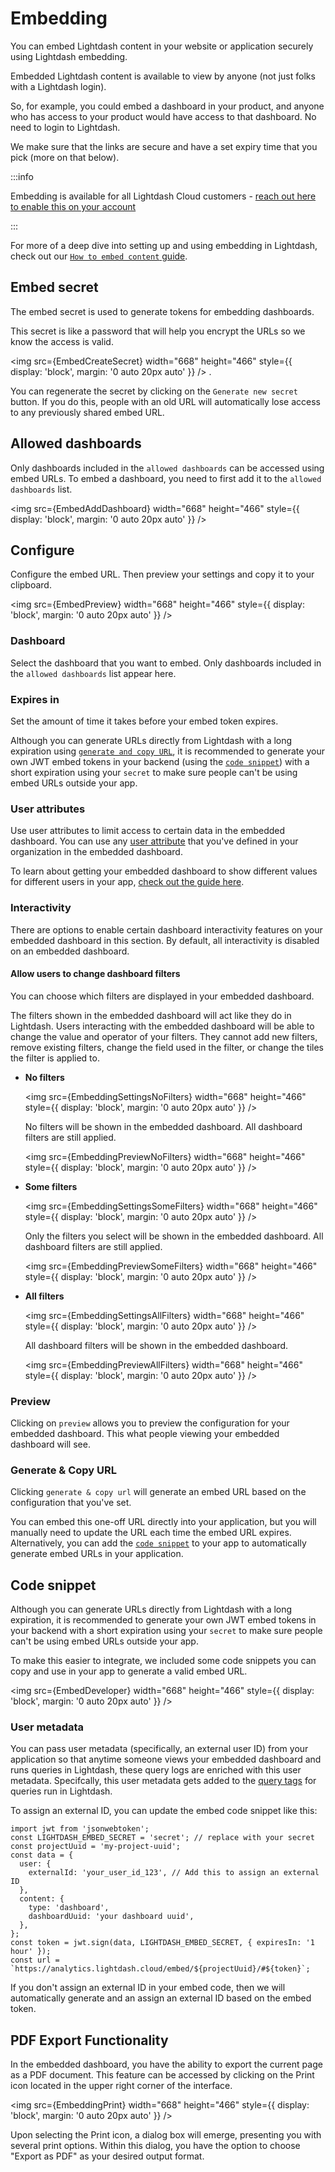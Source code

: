
# Embedding

You can embed Lightdash content in your website or application securely using Lightdash embedding.

Embedded Lightdash content is available to view by anyone (not just folks with a Lightdash login).

So, for example, you could embed a dashboard in your product, and anyone who has access to your product would have access to that dashboard. No need to login to Lightdash.

We make sure that the links are secure and have a set expiry time that you pick (more on that below).

:::info

Embedding is available for all Lightdash Cloud customers - [reach out here to enable this on your account](https://lightdash.typeform.com/to/BujU5wg5)

:::

For more of a deep dive into setting up and using embedding in Lightdash, check out our [`How to embed content` guide](../guides/how-to-embed-content).

## Embed secret

The embed secret is used to generate tokens for embedding dashboards.

This secret is like a password that will help you encrypt the URLs so we know the access is valid.

<img
  src={EmbedCreateSecret}
  width="668"
  height="466"
  style={{ display: 'block', margin: '0 auto 20px auto' }}
/>
.

You can regenerate the secret by clicking on the `Generate new secret` button. If you do this, people with an old URL will automatically lose access to any previously shared embed URL.

## Allowed dashboards

Only dashboards included in the `allowed dashboards` can be accessed using embed URLs. To embed a dashboard, you need to first add it to the `allowed dashboards` list.

<img
  src={EmbedAddDashboard}
  width="668"
  height="466"
  style={{ display: 'block', margin: '0 auto 20px auto' }}
/>

## Configure

Configure the embed URL. Then preview your settings and copy it to your clipboard.

<img
  src={EmbedPreview}
  width="668"
  height="466"
  style={{ display: 'block', margin: '0 auto 20px auto' }}
/>

### Dashboard

Select the dashboard that you want to embed. Only dashboards included in the `allowed dashboards` list appear here.

### Expires in

Set the amount of time it takes before your embed token expires.

Although you can generate URLs directly from Lightdash with a long expiration using [`generate and copy URL`](#generate--copy-url), it is recommended to generate your own JWT embed tokens in your backend (using the [`code snippet`](#code-snippet)) with a short expiration using your `secret` to make sure people can't be using embed URLs outside your app.

### User attributes

Use user attributes to limit access to certain data in the embedded dashboard. You can use any [user attribute](/references/user-attributes.mdx) that you've defined in your organization in the embedded dashboard.

To learn about getting your embedded dashboard to show different values for different users in your app, [check out the guide here](../guides/how-to-embed-content.mdx#i-want-to-have-my-embedded-dashboard-show-different-values-for-different-users-in-my-app).

### Interactivity

There are options to enable certain dashboard interactivity features on your embedded dashboard in this section. By default, all interactivity is disabled on an embedded dashboard.

#### Allow users to change dashboard filters

You can choose which filters are displayed in your embedded dashboard.

The filters shown in the embedded dashboard will act like they do in Lightdash. Users interacting with the embedded dashboard will be able to change the value and operator of your filters. They cannot add new filters, remove existing filters, change the field used in the filter, or change the tiles the filter is applied to.

- **No filters**

  <img
    src={EmbeddingSettingsNoFilters}
    width="668"
    height="466"
    style={{ display: 'block', margin: '0 auto 20px auto' }}
  />

  No filters will be shown in the embedded dashboard. All dashboard filters are still applied.

  <img
    src={EmbeddingPreviewNoFilters}
    width="668"
    height="466"
    style={{ display: 'block', margin: '0 auto 20px auto' }}
  />

- **Some filters**

  <img
    src={EmbeddingSettingsSomeFilters}
    width="668"
    height="466"
    style={{ display: 'block', margin: '0 auto 20px auto' }}
  />

  Only the filters you select will be shown in the embedded dashboard. All dashboard filters are still applied.

  <img
    src={EmbeddingPreviewSomeFilters}
    width="668"
    height="466"
    style={{ display: 'block', margin: '0 auto 20px auto' }}
  />

- **All filters**

  <img
    src={EmbeddingSettingsAllFilters}
    width="668"
    height="466"
    style={{ display: 'block', margin: '0 auto 20px auto' }}
  />

  All dashboard filters will be shown in the embedded dashboard.

  <img
    src={EmbeddingPreviewAllFilters}
    width="668"
    height="466"
    style={{ display: 'block', margin: '0 auto 20px auto' }}
  />

### Preview

Clicking on `preview` allows you to preview the configuration for your embedded dashboard. This what people viewing your embedded dashboard will see.

### Generate & Copy URL

Clicking `generate & copy url` will generate an embed URL based on the configuration that you've set.

You can embed this one-off URL directly into your application, but you will manually need to update the URL each time the embed URL expires. Alternatively, you can add the [`code snippet`](#code-snippet) to your app to automatically generate embed URLs in your application.

## Code snippet

Although you can generate URLs directly from Lightdash with a long expiration, it is recommended to generate your own JWT embed tokens in your backend with a short expiration using your `secret` to make sure people can't be using embed URLs outside your app.

To make this easier to integrate, we included some code snippets you can copy and use in your app to generate a valid embed URL.

<img
  src={EmbedDeveloper}
  width="668"
  height="466"
  style={{ display: 'block', margin: '0 auto 20px auto' }}
/>

### User metadata

You can pass user metadata (specifically, an external user ID) from your application so that anytime someone views your embedded dashboard and runs queries in Lightdash, these query logs are enriched with this user metadata. Specifcally, this user metadata gets added to the [query tags](/references/usage-analytics.mdx#query-tags) for queries run in Lightdash.

To assign an external ID, you can update the embed code snippet like this:

```node
import jwt from 'jsonwebtoken';
const LIGHTDASH_EMBED_SECRET = 'secret'; // replace with your secret
const projectUuid = 'my-project-uuid';
const data = {
  user: {
    externalId: 'your_user_id_123', // Add this to assign an external ID
  },
  content: {
    type: 'dashboard',
    dashboardUuid: 'your dashboard uuid',
  },
};
const token = jwt.sign(data, LIGHTDASH_EMBED_SECRET, { expiresIn: '1 hour' });
const url = `https://analytics.lightdash.cloud/embed/${projectUuid}/#${token}`;
```

If you don't assign an external ID in your embed code, then we will automatically generate and an assign an external ID based on the embed token.

## PDF Export Functionality

In the embedded dashboard, you have the ability to export the current page as a PDF document.
This feature can be accessed by clicking on the Print icon located in the upper right corner of the interface.

<img
  src={EmbeddingPrint}
  width="668"
  height="466"
  style={{ display: 'block', margin: '0 auto 20px auto' }}
/>

Upon selecting the Print icon, a dialog box will emerge, presenting you with several print options.
Within this dialog, you have the option to choose "Export as PDF" as your desired output format.
